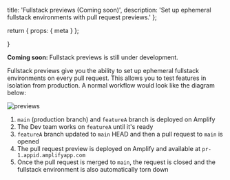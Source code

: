   title: 'Fullstack previews (Coming soon)',
  description:
    'Set up ephemeral fullstack environments with pull request previews.'
};

  return {
    props: {
      meta
    }
  };

}

<Callout info={true}>
  <b>Coming soon: </b>Fullstack previews is still under development.
</Callout>

Fullstack previews give you the ability to set up ephemeral fullstack environments on every pull request. This allows you to test features in isolation from production. A normal workflow would look like the diagram below:

![previews](/images/gen2/fullstack-branching/previews.png)

1. `main` (production branch) and `featureA` branch is deployed on Amplify
1. The Dev team works on `featureA` until it's ready
1. `featureA` branch updated to `main` HEAD and then a pull request to `main` is opened
1. The pull request preview is deployed on Amplify and available at `pr-1.appid.amplifyapp.com`
1. Once the pull request is merged to `main`, the request is closed and the fullstack environment is also automatically torn down
